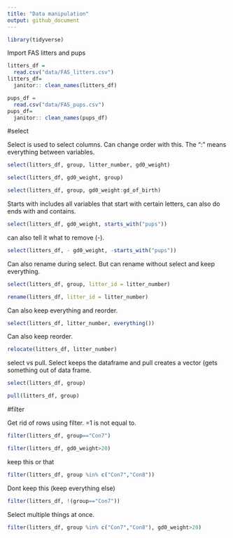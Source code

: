 ```yaml
---
title: "Data manipulation"
output: github_document
---
```


```r
library(tidyverse)
```

Import FAS litters and pups
```r

litters_df = 
  read.csv("data/FAS_litters.csv")
litters_df= 
  janitor:: clean_names(litters_df)

pups_df = 
  read.csv("data/FAS_pups.csv")
pups_df= 
  janitor:: clean_names(pups_df)
```

#select

Select is used to select columns. Can change order with this. The ":" means everything between variables. 

```r
select(litters_df, group, litter_number, gd0_weight)

select(litters_df, gd0_weight, group)

select(litters_df, group, gd0_weight:gd_of_birth)
```

Starts with includes all variables that start with certain letters, can also do ends with and contains. 

```r
select(litters_df, gd0_weight, starts_with("pups"))
```

can also tell it what to remove (-).
```r
select(litters_df, - gd0_weight, -starts_with("pups"))
```


Can also rename during select. But can rename without select and keep everything.
```r
select(litters_df, group, litter_id = litter_number)

rename(litters_df, litter_id = litter_number)
```

Can also keep everything and reorder.

```r
select(litters_df, litter_number, everything())
```

Can also keep reorder.

```r
relocate(litters_df, litter_number)
```

select vs pull. Select keeps the dataframe and pull creates a vector (gets something out of data frame. 

```r
select(litters_df, group)

pull(litters_df, group)
```

#filter

Get rid of rows using filter. =1 is not equal to.

```r
filter(litters_df, group=="Con7")

filter(litters_df, gd0_weight>20)
```

keep this or that
```r
filter(litters_df, group %in% c("Con7","Con8"))
```

Dont keep this (keep everything else)
```r
filter(litters_df, !(group=="Con7"))
```

Select multiple things at once.
```r
filter(litters_df, group %in% c("Con7","Con8"), gd0_weight>20)
```



